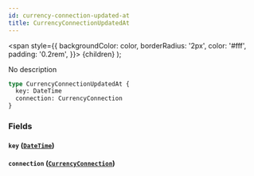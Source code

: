 ```yaml
---
id: currency-connection-updated-at
title: CurrencyConnectionUpdatedAt
---
```


<span
style={{
      backgroundColor: color,
      borderRadius: '2px',
      color: '#fff',
      padding: '0.2rem',
    }}>
{children}
</span>
);

No description

```graphql
type CurrencyConnectionUpdatedAt {
  key: DateTime
  connection: CurrencyConnection
}
```

### Fields

#### `key` ([`DateTime`](/v1/scalars/date-time))

#### `connection` ([`CurrencyConnection`](/v1/objects/currency-connection))
